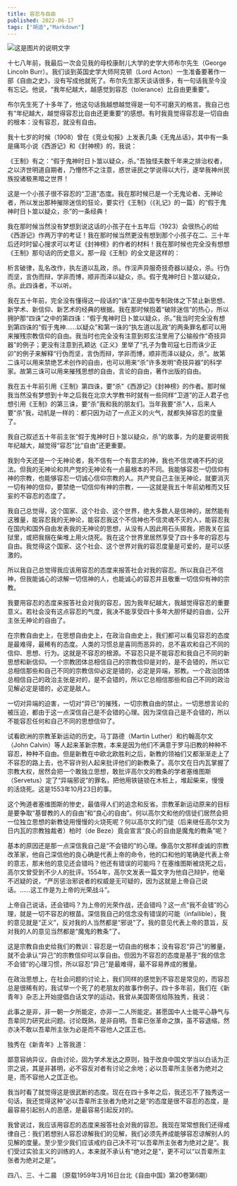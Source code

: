 ```yaml
---
title: 容忍与自由
published: 2022-06-17
tags: ["胡适","Markdown"]
---
```


<Image src="https://image.radishzz.cc/picsmaller/02.webp" inferSize alt="这是图片的说明文字" />

十七八年前，我最后一次会见我的母校康耐儿大学的史学大师布尔先生（George Lincoln Burr）。我们谈到英国史学大师阿克顿（Lord Acton）一生准备要著作一部《自由之史》，没有写成他就死了。布尔先生那天谈话很多，有一句话我至今没有忘记。他说，“我年纪越大，越感觉到容忍（tolerance）比自由更重要”。

布尔先生死了十多年了，他这句话我越想越觉得是一句不可磨灭的格言。我自己也有“年纪越大，越觉得容忍比自由还更重要”的感想。有时我竟觉得容忍是一切自由的根本：没有容忍，就没有自由。

我十七岁的时候（1908）曾在《竞业旬报》上发表几条《无鬼丛话》，其中有一条是痛骂小说《西游记》和《封神榜》的，我说：

《王制》有之：“假于鬼神时日卜筮以疑众，杀。”吾独怪夫数千年来之排治权者，之以济世明道自期者，乃懵然不之注意，惑世诬民之学说得以大行，遂举我神州民族投诸极黑暗之世界！

这是一个小孩子很不容忍的“卫道”态度。我在那时候已是一个无鬼论者、无神论者，所以发出那种摧除迷信的狂论，要实行《王制》（《礼记》的一篇）的“假于鬼神时日卜筮以疑众，杀”的一条经典！

我在那时候当然没有梦想到说这话的小孩子在十五年后（1923）会很热心的给《西游记》作两万字的考证！我在那时候当然更没有想到那个小孩子在二、三十年后还时时留心搜求可以考证《封神榜》的作者的材料！我在那时候也完全没有想想《王制》那句话的历史意义。那一段《王制》的全文是这样的：

析言破律，乱名改作，执左道以乱政，杀。作淫声异服奇技奇器以疑众，杀。行伪而坚，言伪而辩，学非而博，顺非而泽以疑众，杀。假于鬼神时日卜筮以疑众，杀。此四诛者，不以听。

我在五十年前，完全没有懂得这一段话的“诛”正是中国专制政体之下禁止新思想、新学术、新信仰、新艺术的经典的根据。我在那时候抱着“破除迷信”的热心，所以拥护那“四诛”之中的第四诛：“假于鬼神时日卜筮以疑众，杀。”我当时完全没有想到第四诛的“假于鬼神……以疑众”和第一诛的“执左道以乱政”的两条罪名都可以用来摧残宗教信仰的自由。我当时也完全没有注意到郑玄注里用了公输般作“奇技异器”的例子；更没有注意到孔颖达《正义》里举了“孔子为鲁司寇七日而诛少正卯”的例子来解释“行伪而坚，言伪而辩，学非而博，顺非而泽以疑众，杀”。故第二诛可以用来禁绝艺术创作的自由，也可以用来“杀”许多发明“奇技异器”的科学家。故第三诛可以用来摧残思想的自由，言论的自由，著作出版的自由。

我在五十年前引用《王制》第四诛，要“杀”《西游记》《封神榜》的作者。那时候我当然没有梦想到十年之后我在北京大学教书时就有一些同样“卫道”的正人君子也想引用《王制》的第三诛，要“杀”我和我的朋友们。当年我要“杀”人，后来人要“杀”我，动机是一样的：都只因为动了一点正义的火气，就都失掉容忍的度量了。

我自己叙述五十年前主张“假于鬼神时日卜筮以疑众，杀”的故事，为的是要说明我年纪越大，越觉得“容忍”比“自由”还更重要。

我到今天还是一个无神论者，我不信有一个有意志的神，我也不信灵魂不朽的说法。但我的无神论和共产党的无神论有一点最根本的不同。我能够容忍一切信仰有神的宗教，也能够容忍一切诚心信仰宗教的人。共产党自己主张无神论，就要消灭一切有神的信仰，要禁绝一切信仰有神的宗教，——这就是我五十年前幼稚而又狂妄的不容忍的态度了。

我自己总觉得，这个国家、这个社会、这个世界，绝大多数人是信神的，居然能有这雅量，能容忍我的无神论，能容忍我这个不信神也不信灵魂不灭的人，能容忍我在国内和国外自由发表我的无神论的思想，从没有人因此用石头掷我，把我关在监狱里，或把我捆在柴堆上用火烧死。我在这个世界里居然享受了四十多年的容忍与自由。我觉得这个国家、这个社会、这个世界对我的容忍度量是可爱的，是可以感激的。

所以我自己总觉得我应该用容忍的态度来报答社会对我的容忍。所以我自己不信神，但我能诚心的谅解一切信神的人，也能诚心的容忍并且敬重一切信仰有神的宗教。

我要用容忍的态度来报答社会对我的容忍，因为我年纪越大，我越觉得容忍的重要意义。若社会没有这点容忍的气度，我决不能享受四十多年大胆怀疑的自由，公开主张无神论的自由了。

在宗教自由史上，在思想自由史上，在政治自由史上，我们都可以看见容忍的态度是最难得，最稀有的态度。人类的习惯总是喜同而恶异的，总不喜欢和自己不同的信仰、思想、行为。这就是不容忍的根源。不容忍只是不能容忍和我自己不同的新思想和新信仰。一个宗教团体总相信自己的宗教信仰是对的，是不会错的，所以它总相信那些和自己不同的宗教信仰必定是错的，必定是异端，邪教。一个政治团体总相信自己的政治主张是对的，是不会错的，所以它总相信那些和自己不同的政治见解必定是错的，必定是敌人。

一切对异端的迫害，一切对“异已”的摧残，一切宗教自由的禁止，一切思想言论的被压迫，都由于这一点深信自己是不会错的心理。因为深信自己是不会错的，所以不能容忍任何和自己不同的思想信仰了。

试看欧洲的宗教革新运动的历史。马丁路德（Martin Luther）和约翰高尔文（John Calvin）等人起来革新宗教，本来是因为他们不满意于罗马旧教的种种不容忍，种种不自由。但是新教在中欧北欧胜利之后，新教的领袖们又都渐渐走上了不容忍的路上去，也不容许别人起来批评他们的新教条了。高尔文在日内瓦掌握了宗教大权，居然会把一个敢独立思想，敢批评高尔文的教条的学者塞维图斯（Servetus）定了“异端邪说”的罪名，把他用铁链锁在木桩上，堆起柴来，慢慢的活烧死。这是1553年10月23日的事。

这个殉道者塞维图斯的惨史，最值得人们的追念和反省。宗教革新运动原来的目标是要争取“基督教的人的自由”和“良心的自由”。何以高尔文和他的信徒们居然会把一位独立思想的新教徒用慢慢的火烧死呢？何以高尔文的门徒（后来继任高尔文为日内瓦的宗教独裁者）柏时（de Beze）竟会宣言“良心的自由是魔鬼的教条”呢？

基本的原因还是那一点深信我自己是“不会错的”的心理。像高尔文那样虔诚的宗教改革家，他自己深信他的良心确是代表上帝的命令，他的口和他的笔确是代表上帝的意志，那末他的意见还会错吗？他还有错误的可能吗？在塞维图斯被烧死之后，高尔文曾受到不少人的批评。1554年，高尔文发表一篇文字为他自己辩护，他毫不迟疑的说，“严厉惩治邪说者的权威是无可疑的，因为这就是上帝自己说话。……这工作是为上帝的光荣战斗”。

上帝自己说话，还会错吗？为上帝的光荣作战，还会错吗？这一点“我不会错”的心理，就是一切不容忍的根苗。深信我自己的信念没有错误的可能（infallible），我的意见就是“正义”，反对我的人当然都是“邪说”了。我的意见代表上帝的意旨，反对我的人的意见当然都是“魔鬼的教条”了。

这是宗教自由史给我们的教训：容忍是一切自由的根本；没有容忍“异己”的雅量，就不会承认“异己”的宗教信仰可以享自由。但因为不容忍的态度是基于“我的信念不会错”的心理习惯，所以容忍“异己”是最难得，最不容易养成的雅量。

在政治思想上，在社会问题的讨论上，我们同样的感觉到不容忍是常见的，而容忍总是很稀有的，我试举一个死了的老朋友的故事作例子。四十多年前，我们在《新青年》杂志上开始提倡白话文学的运动，我曾从美国寄信给陈独秀，我说：

此事之是非，非一朝一夕所能定，亦非一二人所能定。甚愿国中人士能平心静气与吾辈同力研究此问题。讨论既熟，是非自明。吾辈已张革命之旗，虽不容退缩，然亦决不敢以吾辈所主张为必是而不容他人之匡正也。

独秀在《新青年》上答我道：

鄙意容纳异议，自由讨论，固为学术发达之原则，独于改良中国文学当以白话为正宗之说，其是非甚明，必不容反对者有讨论之余地；必以吾辈所主张者为绝对之是，而不容他人之匡正也。

我当时看了就觉得这是很武断的态度。现在在四十多年之后，我还忘不了独秀这一句话，我还觉得这种“必以吾辈所主张者为绝对之是”的态度是很不容忍的态度，是最容易引起别人的恶感，是最容易引起反对的。

我曾说过，我应该用容忍的态度来报答社会对我的容忍。我现在常常想我们还得戒律自己：我们若想别人容忍谅解我们的见解，我们必须先养成能够容忍谅解别人的见解的度量。至少至少我们应该戒约自己决不可“以吾辈所主张者为绝对之是”。我们受过实验主义的训练的人，本来就不承认有“绝对之是”，更不可以“以吾辈所主张者为绝对之是”。

四八、三、十二晨
（原载1959年3月16日台北《自由中国》第20卷第6期）
